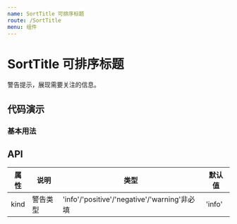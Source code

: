 ```yaml
---
name: SortTitle 可排序标题
route: /SortTitle
menu: 组件
---
```



# SortTitle 可排序标题

警告提示，展现需要关注的信息。

## 代码演示

### 基本用法

<NrBox code={BasicDemoCode} title="基本用法" desc="使用kind控制Alert类型">
  <BasicDemo />
</NrBox>

## API

| 属性 | 说明     | 类型                                         | 默认值 |
| ---- | -------- | -------------------------------------------- | ------ |
| kind | 警告类型 | 'info'/'positive'/'negative'/'warning'非必填 | 'info' |

